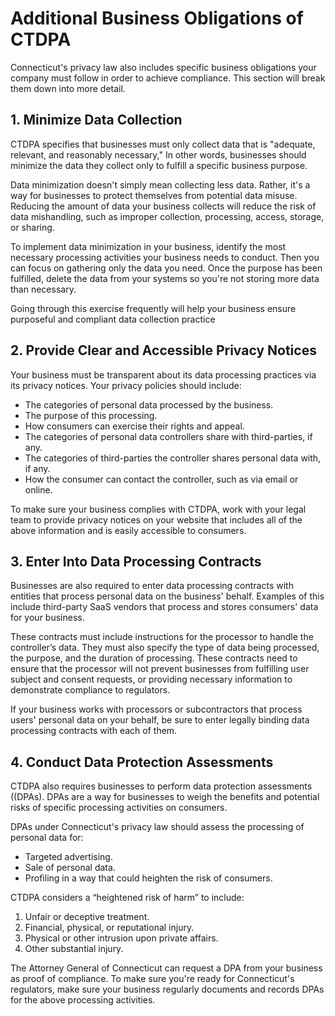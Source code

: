# Additional Business Obligations of CTDPA

Connecticut's privacy law also includes specific business obligations your company must follow in order to achieve compliance. This section will break them down into more detail.

## 1. Minimize Data Collection
CTDPA specifies that businesses must only collect data that is "adequate, relevant, and reasonably necessary," In other words, businesses should minimize the data they collect only to fulfill a specific business purpose. 

Data minimization doesn't simply mean collecting less data. Rather, it's a way for businesses to protect themselves from potential data misuse. Reducing the amount of data your business collects will reduce the risk of data mishandling, such as improper collection, processing, access, storage, or sharing.

To implement data minimization in your business, identify the most necessary processing activities your business needs to conduct. Then you can focus on gathering only the data you need. Once the purpose has been fulfilled, delete the data from your systems so you're not storing more data than necessary. 

Going through this exercise frequently will help your business ensure purposeful and compliant data collection practice

## 2. Provide Clear and Accessible Privacy Notices
Your business must be transparent about its data processing practices via its privacy notices. Your privacy policies should include:

- The categories of personal data processed by the business.
- The purpose of this processing.
- How consumers can exercise their rights and appeal.
- The categories of personal data controllers share with third-parties, if any.
- The categories of third-parties the controller shares personal data with, if any.
- How the consumer can contact the controller, such as via email or online.

To make sure your business complies with CTDPA, work with your legal team to provide privacy notices on your website that includes all of the above information and is easily accessible to consumers.

## 3. Enter Into Data Processing Contracts
Businesses are also required to enter data processing contracts with entities that process personal data on the business' behalf. Examples of this include third-party SaaS vendors that process and stores consumers' data for your business. 

These contracts must include instructions for the processor to handle the controller’s data. They must also specify the type of data being processed, the purpose, and the duration of processing. These contracts need to ensure that the processor will not prevent businesses from fulfilling user subject and consent requests, or providing necessary information to demonstrate compliance to regulators. 

If your business works with processors or subcontractors that process users' personal data on your behalf, be sure to enter legally binding data processing contracts with each of them.

## 4. Conduct Data Protection Assessments
CTDPA also requires businesses to perform data protection assessments ((DPAs). DPAs are a way for businesses to weigh the benefits and potential risks of specific processing activities on consumers. 

DPAs under Connecticut's privacy law should assess the processing of personal data for:

- Targeted advertising.
- Sale of personal data.
- Profiling in a way that could heighten the risk of consumers.

CTDPA considers a “heightened risk of harm” to include:

1. Unfair or deceptive treatment.
2. Financial, physical, or reputational injury.
3. Physical or other intrusion upon private affairs.
4. Other substantial injury. 

The Attorney General of Connecticut can request a DPA from your business as proof of compliance. To make sure you're ready for Connecticut's regulators, make sure your business regularly documents and records DPAs for the above processing activities.